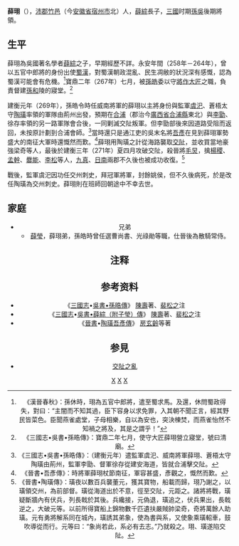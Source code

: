 {{東亞男性歷史人物
|名稱 =薛珝
|國家 =[[孫吳|孫吳]]
|時代 =三國時期
|主君 =[[孫權|孫權]]、[[孫亮|孫亮]]、[[孫休|孫休]]、[[孫晧|孫晧]]
|最高職務 =威南將軍
|姓名 =薛珝
|字 =
|官職 =五官中郎將→威南將軍
|籍貫 =[[沛郡|沛郡]][[竹邑|竹邑]]（今[[安徽省|安徽省]][[宿州市|宿州市]]北）
|逝世年=約[[吳末帝|吳末帝]][[建衡|建衡]]三年<br/>約271年
|父親=薛綜
|兄弟=薛瑩
|著作=
|注釋 =
}}

'''薛珝'''（{{bd|？||約271年||catIdx=X}}），[[沛郡|沛郡]][[竹邑|竹邑]]（今[[安徽省|安徽省]][[宿州市|宿州市]]北）人，[[薛綜|薛綜]]長子，[[三國|三國]]时期[[孫吳|孫吳]]後期將領。

==生平==
薛珝為吳國著名學者[[薛綜|薛綜]]之子，早期經歷不詳。永安年間（258年－264年），曾以五官中郎將的身份出使[[蜀漢|蜀漢]]，對蜀漢朝政混亂、民生凋敝的狀況深有感慨，認為蜀漢可能會有危機。<ref>《漢晉春秋》：孫休時，珝為五官中郎將，遣至蜀求馬。及還，休問蜀政得失，對曰：“主闇而不知其過，臣下容身以求免罪，入其朝不聞正言，經其野民皆菜色。臣聞燕雀處堂，子母相樂，自以為安也，突決棟焚，而燕雀怡然不知禍之將及，其是之謂乎！”</ref>寶鼎二年（267年）七月，被[[孫皓|孫皓]]委以守[[將作大匠|將作大匠]]之職，負責督建[[孫和|孫和]]陵的寢堂。<ref>《三國志•吳書•孫晧傳》：寶鼎二年七月，使守大匠薛珝營立寢堂，號曰清廟。</ref>

建衡元年（269年），孫皓令時任威南將軍的薛珝以主將身份與監軍[[虞汜|虞汜]]、蒼梧太守[[陶璜|陶璜]]率領的軍隊由荊州出發，預期在[[合浦郡|合浦]]（郡治今[[廣西省|廣西省]][[合浦縣|合浦縣]]東北）與[[李勖|李勖]]、徐存率領的另一路軍隊會合後，一同剿滅交阯叛軍。但李勖部後來因道路受阻而返回，未按原計劃到合浦會師。<ref>《三國志•吳書•孫晧傳》：（建衡元年）遣監軍虞汜、威南將軍薛珝、蒼梧太守陶璜由荊州，監軍李勖、督軍徐存從建安海道，皆就合浦擊交阯。</ref>當時還只是通江吏的吳末名將[[吾彥|吾彥]]在見到薛珝軍勢盛大的南征大軍時還慨然而歎。<ref>《晉書•吾彥傳》：時將軍薛珝杖節南征，軍容甚盛，彥觀之，慨然而歎。</ref>薛珝用陶璜之計從海路襲取[[交阯|交阯]]，並收買當地豪強梁奇等人，最後於建衡三年（271年）夏四月攻破交阯，殺晉將[[毛炅|毛炅]]，擒[[楊稷|楊稷]]、[[孟幹|孟幹]]、[[爨能|爨能]]、[[李松|李松]]等人，[[九真|九真]]、[[日南|日南]]兩郡不久後也被成功收復。<ref>《晉書•陶璜傳》：璜夜以數百兵襲董元，獲其寶物，船載而歸，珝乃謝之，以璜領交州，為前部督。璜從海道出於不意，徑至交阯，元距之。諸將將戰，璜疑斷牆內有伏兵，列長戟於其後。兵纔接，元偽退，璜追之，伏兵果出，長戟逆之，大破元等。以前所得寶船上錦物數千匹遺扶嚴賊帥梁奇，奇將萬餘人助璜。元有勇將解系同在城內，璜誘其弟象，使為書與系，又使象乘璜軺車，鼓吹導從而行。元等曰：“象尚若此，系必有去志。”乃就殺之。珝、璜遂陷交阯。</ref>

戰後，監軍虞汜因功任交州刺史，拜冠軍將軍，封餘姚侯，但不久後病死，於是改任陶璜為交州刺史。薛珝則在班師回朝途中不幸去世。

==家庭==
{{Ahnentafel top|薛珝家系}}<center>
{{chart/start}}
{{chart| | | | | | |Co|Co=[[薛综|薛综]]|boxstyle_Co=background-color: #dfd;}}
{{chart| | | | | |,|-|^|-|.|}}
{{chart|Xi| |Xu| |Yi|Xi=[[孫秀|孫秀]]|Xu=[[薛珝|薛珝]]|Yi=[[薛瑩|薛瑩]]|boxstyle_Xu=background-color: #dfd;| boxstyle_Yi=background-color: #dfd;|boxstyle_Xi =background-color: #faa; }}
{{chart| |!| | | | | | | |!|}}
{{chart|Mo| | | | | |Qi|Mo=□|Qi=[[薛兼|薛兼]]|boxstyle_Qi=background-color:#dfd;|boxstyle_Mo =background-color: #faa; }}
{{chart| |!| | | |,|-|-|-|(|}}
{{chart|Mo| |Yo| |Nv|Mo=□|Nv=薛氏|Yo=薛顒|boxstyle_Nv=background-color: #dfd;| boxstyle_Yo=background-color: #dfd;|boxstyle_Mo =background-color: #faa; }}
{{chart| |L|~|~|~|y|~|~|~|J| |}}
{{chart| | | | |Gu|Gu=[[孫晷|孫晷]]|boxstyle_Gu=background-color: #faa;|}}
{{chart/end}}
{{ahnentafel bottom}}

*兄弟
**[[薛瑩|薛瑩]]，薛珝弟，孫皓時曾任選曹尚書、光祿勛等職，仕晉後為散騎常侍。

==注释==
{{reflist|2}}

==参考资料==
* 《[[三國志|三國志]]•[[s:三國志/卷48|吳書•孫晧傳]]》 [[陳壽|陳壽]]著、[[裴松之|裴松之]]注
* 《[[三國志|三國志]]•[[s:三國志/卷53|吳書•薛綜（附子瑩）傳]]》 [[陳壽|陳壽]]著、[[裴松之|裴松之]]注
* 《[[晉書|晉書]]•[[s:晉書/卷057|陶璜吾彥傳]]》 [[房玄齡|房玄齡]]等著

==参見==
* [[交阯之亂|交阯之亂]]

[[Category:東吳軍事人物|X]]
[[Category:三國軍事人物|X]]
[[Category:薛姓|X]]